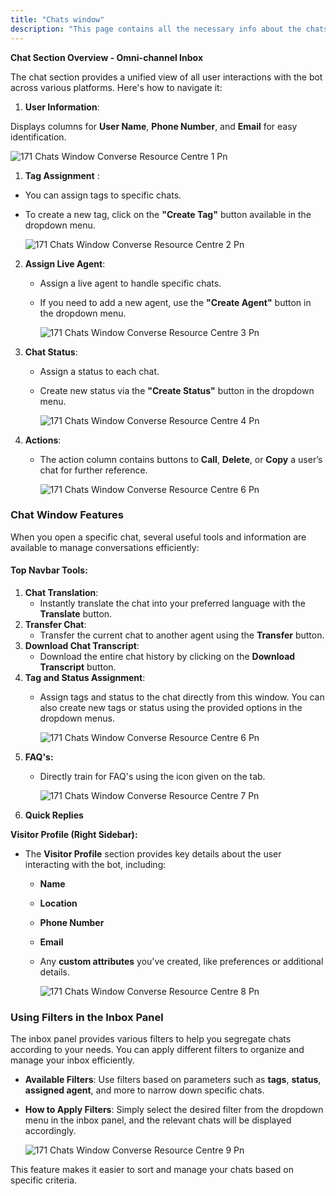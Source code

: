```yaml
---
title: "Chats window"
description: "This page contains all the necessary info about the chats section in Inbox panel."
---
```


**Chat Section Overview - Omni-channel Inbox**

The chat section provides a unified view of all user interactions with the bot across various platforms. Here's how to navigate it:

1. **User Information**:

Displays columns for **User Name**, **Phone Number**, and **Email** for easy identification.

![171 Chats Window  Converse Resource Centre 1 Pn](/images/how-botpenguin-works/chat-window/171.chats_window__Converse_resource_centre-1.png)

1. **Tag Assignment** :

- You can assign tags to specific chats.
- To create a new tag, click on the **"Create Tag"** button available in the dropdown menu.

  ![171 Chats Window  Converse Resource Centre 2 Pn](/images/how-botpenguin-works/chat-window/171.chats_window__Converse_resource_centre-2.png)

2. **Assign Live Agent**:
   - Assign a live agent to handle specific chats.
   - If you need to add a new agent, use the **"Create Agent"** button in the dropdown menu.

     ![171 Chats Window  Converse Resource Centre 3 Pn](/images/how-botpenguin-works/chat-window/171.chats_window__Converse_resource_centre-3.png)
3. **Chat Status**:
   - Assign a status to each chat.
   - Create new status via the **"Create Status"** button in the dropdown menu.

     ![171 Chats Window  Converse Resource Centre 4 Pn](/images/how-botpenguin-works/chat-window/171.chats_window__Converse_resource_centre-4.png)
4. **Actions**:
   - The action column contains buttons to **Call**, **Delete**, or **Copy** a user’s chat for further reference.

     ![171 Chats Window  Converse Resource Centre 6 Pn](/images/how-botpenguin-works/chat-window/171.chats_window__Converse_resource_centre-5.png)

### **Chat Window Features**

When you open a specific chat, several useful tools and information are available to manage conversations efficiently:

#### **Top Navbar Tools:**

1. **Chat Translation**:
   - Instantly translate the chat into your preferred language with the **Translate** button.
2. **Transfer Chat**:
   - Transfer the current chat to another agent using the **Transfer** button.
3. **Download Chat Transcript**:
   - Download the entire chat history by clicking on the **Download Transcript** button.
4. **Tag and Status Assignment**:
   - Assign tags and status to the chat directly from this window. You can also create new tags or status using the provided options in the dropdown menus.

     ![171 Chats Window  Converse Resource Centre 6 Pn](/images/how-botpenguin-works/chat-window/171.chats_window__Converse_resource_centre-6.png)
5. **FAQ's:**
   - Directly train for FAQ's using the icon given on the tab.

     ![171 Chats Window  Converse Resource Centre 7 Pn](/images/how-botpenguin-works/chat-window/171.chats_window__Converse_resource_centre-7.png)
6. **Quick Replies**

**Visitor Profile (Right Sidebar):**

- The **Visitor Profile** section provides key details about the user interacting with the bot, including:
  - **Name**
  - **Location**
  - **Phone Number**
  - **Email**
  - Any **custom attributes** you've created, like preferences or additional details.

    ![171 Chats Window  Converse Resource Centre 8 Pn](/images/how-botpenguin-works/chat-window/171.chats_window__Converse_resource_centre-8.png)

### **Using Filters in the Inbox Panel**

The inbox panel provides various filters to help you segregate chats according to your needs. You can apply different filters to organize and manage your inbox efficiently.

- **Available Filters**: Use filters based on parameters such as **tags**, **status**, **assigned agent**, and more to narrow down specific chats.
- **How to Apply Filters**: Simply select the desired filter from the dropdown menu in the inbox panel, and the relevant chats will be displayed accordingly.

  ![171 Chats Window  Converse Resource Centre 9 Pn](/images/how-botpenguin-works/chat-window/171.chats_window__Converse_resource_centre-9.png)

This feature makes it easier to sort and manage your chats based on specific criteria.